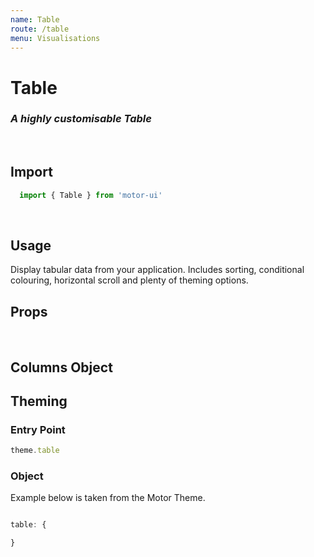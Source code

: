 ```yaml
---
name: Table
route: /table
menu: Visualisations
---
```


<h1 style={{ margin: '0px' }}>Table</h1>
<h3 style={{ margin: '0px' }}><em>A highly customisable Table</em></h3>

<br />

## Import

```javascript
  import { Table } from 'motor-ui'
```

<br />

## Usage

Display tabular data from your application. Includes sorting, conditional colouring, horizontal scroll and plenty of theming options.


<Playground>
    <Motor 
   config={config}>  
    <Table
      interactiveSort={true}
      tableWidth={'800px'}
      size='small'
      columns={[{
          dimensions: [
          {
              qField: "country",
              qLabel: "Country",
              qNullSuppression: false,
              width: '10%',            
          },
          {
              qField: "province",
              qLabel: "Province",
              qCondBackgroundFormat:'',
              qCondTextFormat:'',
              width: "10%"
          },
          {
              qField: "region_1",
              qLabel: "Region",
              width: "10%"
          },
          ],
        }]}
  />  
  </Motor>
</Playground>

## Props

<Props of={Table} />

<br />

## Columns Object

## Theming


### Entry Point

```javascript
theme.table
```

### Object

Example below is taken from the Motor Theme.

```javascript

table: {

}

```

